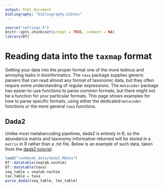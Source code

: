 ```yaml
---
output: html_document
bibliography: "bibliography.bibtex"
---
```


```r
source("settings.R")
knitr::opts_chunk$set(prompt = TRUE, comment = NA)
library(DT)
```

# Reading data into the `taxmap` format

Getting your data into the proper format one of the more tedious and annoying tasks in bioinformatics.
The `taxa` package supplies generic parsers that can read almost any format of taxonomic data, but they often require some understanding of regular expressions.
The `metacoder` package has easier-to-use functions to parse common formats, but there might not be a function for your particular formats.
This page shows examples for how to parse specific formats, using either the dedicated `metacoder` functions or the more general `taxa` functions.


## Dada2

Unlike most metabarcoding pipelines, dada2 is entirely in R, so the abundance matrix and taxonomy information returned will be stored in a `matrix` in R rather than a .txt file.
Below is an example of such data, taken from the [dada2 tutorial](https://benjjneb.github.io/dada2/tutorial.html):

```r
load("cookbook_data/dada2.RData")
DT::datatable(seqtab.nochim)
DT::datatable(taxa)
seq_table = seqtab.nochim
tax_table = taxa
parse_dada2(seq_table, tax_table)
```

